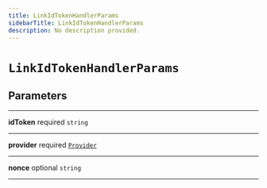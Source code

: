 ```yaml
---
title: LinkIdTokenHandlerParams
sidebarTitle: LinkIdTokenHandlerParams
description: No description provided.
---
```


# `LinkIdTokenHandlerParams`

## Parameters

---

**<span className="parameter-name">idToken</span>** <span className="optional-status">required</span> <code>string</code>

---

**<span className="parameter-name">provider</span>** <span className="optional-status">required</span> [`Provider`](/reference/javascript/auth/types/provider)

---

**<span className="parameter-name">nonce</span>** <span className="optional-status">optional</span> <code>string</code>

---
